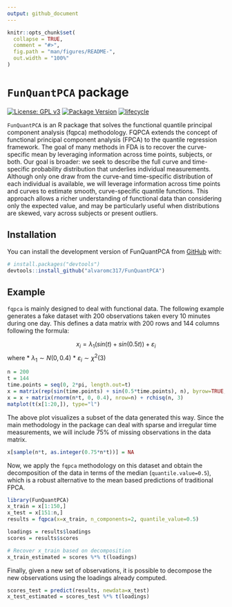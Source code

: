```yaml
---
output: github_document
---
```


<!-- README.md is generated from README.Rmd. Please edit that file -->

```r
knitr::opts_chunk$set(
  collapse = TRUE,
  comment = "#>",
  fig.path = "man/figures/README-",
  out.width = "100%"
)
```

# `FunQuantPCA` package

<!-- badges: start -->
[![License: GPL v3](https://img.shields.io/badge/License-GPLv3-blue.svg)](https://www.gnu.org/licenses/gpl-3.0)
[![Package Version](https://img.shields.io/badge/version-0.1.1-blue.svg)](https://cran.r-project.org/package=yourPackageName)
[![lifecycle](https://img.shields.io/badge/lifecycle-experimental-brightgreen.svg)](https://www.tidyverse.org/lifecycle/)
<!-- badges: end -->

`FunQuantPCA` is an R package that solves the functional quantile principal component analysis (fqpca) methodology. FQPCA extends the concept of functional principal component analysis (FPCA) to the quantile regression framework. The goal of many methods in FDA is to recover the curve-specific mean by leveraging information across time points, subjects, or both. Our goal is broader: we seek to describe the full curve and time-specific probability distribution that underlies individual measurements. Although only one draw from the curve-and time-specific distribution of each individual is available, we will leverage information across time points and curves to estimate smooth, curve-specific quantile functions. This approach allows a richer understanding of functional data than considering only the expected value, and may be particularly useful when distributions are skewed, vary across subjects or present outliers.

## Installation

You can install the development version of FunQuantPCA from [GitHub](https://github.com/) with:

``` r
# install.packages("devtools")
devtools::install_github("alvaromc317/FunQuantPCA")
```

## Example

`fqpca` is mainly designed to deal with functional data. The following example generates a fake dataset with 200 observations taken every 10 minutes during one day. This defines a data matrix with 200 rows and 144 columns following the formula:

$$x_i = \lambda_1(sin(t)+sin(0.5t))+\varepsilon_i$$
where
* $\lambda_1\sim N(0,0.4)$ 
* $\varepsilon_i\sim\chi^2(3)$


```r
n = 200
t = 144
time.points = seq(0, 2*pi, length.out=t)
x = matrix(rep(sin(time.points) + sin(0.5*time.points), n), byrow=TRUE, nrow=n)
x = x + matrix(rnorm(n*t, 0, 0.4), nrow=n) + rchisq(n, 3)
matplot(t(x[1:20,]), type="l")
```

The above plot visualizes a subset of the data generated this way. Since the main methodology in the package can deal with sparse and irregular time measurements, we will include 75% of missing observations in the data matrix. 

```r
x[sample(n*t, as.integer(0.75*n*t))] = NA
```

Now, we apply the `fqpca` methodology on this dataset and obtain the decomposition of the data in terms of the median (`quantile.value=0.5`), which is a robust alternative to the mean based predictions of traditional FPCA.

```r
library(FunQuantPCA)
x_train = x[1:150,]
x_test = x[151:n,]
results = fqpca(x=x_train, n_components=2, quantile_value=0.5)

loadings = results$loadings
scores = results$scores

# Recover x_train based on decomposition
x_train_estimated = scores %*% t(loadings)
```

Finally, given a new set of observations, it is possible to decompose the new observations using the loadings already computed.

```r
scores_test = predict(results, newdata=x_test)
x_test_estimated = scores_test %*% t(loadings)
```
